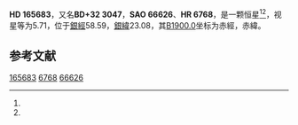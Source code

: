 {{Starbox begin
| name = HD 165683
}}
{{Starbox observe
| epoch = [[J2000.0|J2000.0]]
| constell = {{星座名待查}}<ref name=SIMBAD>{{cite web
 | url=http://simbad.u-strasbg.fr/simbad/sim-id?Ident=HR+6768
 | title =Pulsating variable Star
 | publisher=Centre de Données astronomiques de Strasbourg
 | work=SIMBAD
 | accessdate=2012-07-13}}</ref><ref name=DATA>{{cite web
 | url=http://vizier.u-strasbg.fr/viz-bin/VizieR-5?-out.add=.&-source=5050&-corr=PK=HR&-out.max=9999&HR=6768
 | title=VizieR Detailed Page
 | accessdate=2012-07-13
 | archive-date=2019-02-16
 | archive-url=https://web.archive.org/web/20190216091532/http://vizier.u-strasbg.fr/viz-bin/VizieR-5?-out.add=.&-source=5050&-corr=PK=HR&-out.max=9999&HR=6768
 | dead-url=no
 }}</ref>
| 星官 = 
| ra = {{RA|18|5|49.6}}<ref name=SIMBAD /><ref name=DATA />
| dec = {{DEC|+32|13|50}}<ref name=SIMBAD /><ref name=DATA />
| appmag_v = 5.71<ref name=SIMBAD /><ref name=DATA />
}}
{{Starbox character
| class = K0III<ref name=SIMBAD /><ref name=DATA />
| b-v = 1.16<ref name=SIMBAD /><ref name=DATA />
| u-b = 1.08<ref name=SIMBAD /><ref name=DATA />
| r-i = <ref name=SIMBAD /><ref name=DATA />
| variable = 
}}
{{Starbox astrometry
| radial_v = 1.08
| prop_mo_ra = 1
| parallax = 
| p_error = 
}}
{{Starbox catalog
| names =BD+32 3047，[[SAO星表|SAO]] 66626，[[HD星表|HD]] 165683，[[HR星表|HR]] 6768}}
{{Starbox reference |Simbad=HR+6768}}
{{Starbox end}}

'''HD 165683'''，又名'''BD+32 3047'''，'''SAO 66626'''、'''HR 6768'''，是一颗恒星<ref name=SIMBAD /><ref name=DATA />，视星等为5.71，位于[[銀道座標系|銀經]]58.59，[[銀道座標系|銀緯]]23.08，其[[B1900.0|B1900.0]]坐标为赤經{{RA|18|2|6.3}}，赤緯{{DEC|+32|23.08|18}}。

== 参考文献 ==
{{reflist}}

{{star-stub}}

[[Category:HD和HDE天體|165683]]
[[Category:HR天體|6768]]
[[Category:SAO天體|66626]]